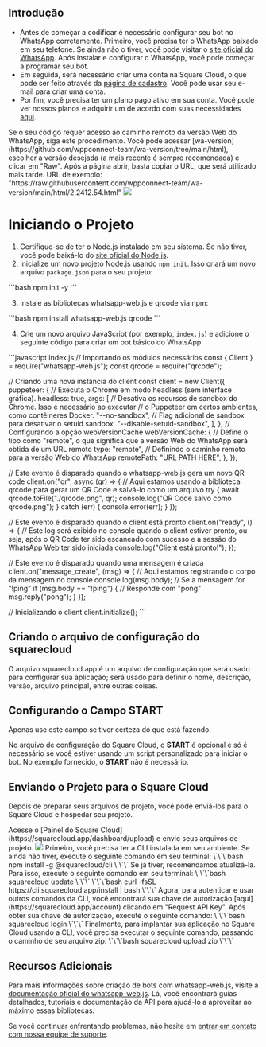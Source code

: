 ## Introdução

- Antes de começar a codificar é necessário configurar seu bot no WhatsApp corretamente. Primeiro, você precisa ter o WhatsApp baixado em seu telefone. Se ainda não o tiver, você pode visitar o [site oficial do WhatsApp](https://www.whatsapp.com/coronavirus/get-started?lang=en). Após instalar e configurar o WhatsApp, você pode começar a programar seu bot.
- Em seguida, será necessário criar uma conta na Square Cloud, o que pode ser feito através da [página de cadastro](https://squarecloud.app/signup). Você pode usar seu e-mail para criar uma conta.
- Por fim, você precisa ter um plano pago ativo em sua conta. Você pode ver nossos planos e adquirir um de acordo com suas necessidades [aqui](https://squarecloud.app/plans).

<AccordionGroup>
  <Accordion title="Caminho remoto para a versão Web do WhatsApp" icon="file" iconType="solid">
    Se o seu código requer acesso ao caminho remoto da versão Web do WhatsApp, siga este procedimento.
    Você pode acessar [wa-version](https://github.com/wppconnect-team/wa-version/tree/main/html), escolher a versão desejada (a mais recente é sempre recomendada) e clicar em "Raw". Após a página abrir, basta copiar o URL, que será utilizado mais tarde. URL de exemplo:
    "https://raw.githubusercontent.com/wppconnect-team/wa-version/main/html/2.2412.54.html"
    <Frame>
      <img src="/images/articles/whatsapp/remote-path.png" style={{ borderRadius: "0.2rem" }} />
    </Frame>
  </Accordion>
</AccordionGroup>

# Iniciando o Projeto

1. Certifique-se de ter o Node.js instalado em seu sistema. Se não tiver, você pode baixá-lo do [site oficial do Node.js](https://nodejs.org/).
2. Inicialize um novo projeto Node.js usando `npm init`. Isso criará um novo arquivo `package.json` para o seu projeto:

\`\`\`bash
npm init -y
\`\`\`

3. Instale as bibliotecas whatsapp-web.js e qrcode via npm:

\`\`\`bash
npm install whatsapp-web.js qrcode
\`\`\`

4. Crie um novo arquivo JavaScript (por exemplo, `index.js`) e adicione o seguinte código para criar um bot básico do WhatsApp:

\`\`\`javascript index.js
// Importando os módulos necessários
const { Client } = require("whatsapp-web.js");
const qrcode = require("qrcode");

// Criando uma nova instância do client
const client = new Client({
  puppeteer: {
    // Executa o Chrome em modo headless (sem interface gráfica).
    headless: true,
    args: [
      // Desativa os recursos de sandbox do Chrome. Isso é necessário ao executar
      // o Puppeteer em certos ambientes, como contêineres Docker.
      "--no-sandbox",
      // Flag adicional de sandbox para desativar o setuid sandbox.
      "--disable-setuid-sandbox",
    ],
  },
  // Configurando a opção webVersionCache
  webVersionCache: {
    // Define o tipo como "remote", o que significa que a versão Web do WhatsApp será obtida de um URL remoto
    type: "remote",
    // Definindo o caminho remoto para a versão Web do WhatsApp
    remotePath: "URL PATH HERE",
  },
});

// Este evento é disparado quando o whatsapp-web.js gera um novo QR code
client.on("qr", async (qr) => {
  // Aqui estamos usando a biblioteca qrcode para gerar um QR Code e salvá-lo como um arquivo
  try {
    await qrcode.toFile("./qrcode.png", qr);
    console.log("QR Code salvo como qrcode.png");
  } catch (err) {
    console.error(err);
  }
});

// Este evento é disparado quando o client está pronto
client.on("ready", () => {
  // Este log será exibido no console quando o client estiver pronto, ou seja, após o QR Code ter sido escaneado com sucesso e a sessão do WhatsApp Web ter sido iniciada
  console.log("Client está pronto!");
});

// Este evento é disparado quando uma mensagem é criada
client.on("message_create", (msg) => {
  // Aqui estamos registrando o corpo da mensagem no console
  console.log(msg.body);
  // Se a mensagem for "!ping"
  if (msg.body == "!ping") {
    // Responde com "pong"
    msg.reply("pong");
  }
});

// Inicializando o client
client.initialize();
\`\`\`

## Criando o arquivo de configuração do squarecloud

<Card title="Saiba mais: como fazer o arquivo de configuração para o Square Cloud." icon="link" href="https://docs.squarecloud.app/getting-started/config-file">
O arquivo squarecloud.app é um arquivo de configuração que será usado para configurar sua aplicação; será usado para definir o nome, descrição, versão, arquivo principal, entre outras coisas.
</Card>

## Configurando o Campo START

<Warning>Apenas use este campo se tiver certeza do que está fazendo.</Warning>

No arquivo de configuração do Square Cloud, o **START** é opcional e só é necessário se você estiver usando um script personalizado para iniciar o bot. No exemplo fornecido, o **START** não é necessário.

## Enviando o Projeto para o Square Cloud

Depois de preparar seus arquivos de projeto, você pode enviá-los para o Square Cloud e hospedar seu projeto.

<Tabs>
  <Tab title="Envio pelo Painel">
    Acesse o [Painel do Square Cloud](https://squarecloud.app/dashboard/upload) e envie seus arquivos de projeto.
    <Frame>
      <img src="/images/uploading.gif" style={{ borderRadius: "0.2rem" }} />
    </Frame>
  </Tab>
  <Tab title="Envio via CLI">
    <Steps>
      <Step title="Primeiro Passo">
        Primeiro, você precisa ter a CLI instalada em seu ambiente. Se ainda não tiver, execute o seguinte comando em seu terminal:
        \`\`\`bash
        npm install -g @squarecloud/cli
        \`\`\`
        Se já tiver, recomendamos atualizá-la. Para isso, execute o seguinte comando em seu terminal:
        <Tabs>
          <Tab title="Windows">
            \`\`\`bash
            squarecloud update
            \`\`\`
          </Tab>
          <Tab title="Linux, macOS e WSL">
            \`\`\`bash
            curl -fsSL https://cli.squarecloud.app/install | bash
            \`\`\`
          </Tab>
        </Tabs>
      </Step>
      <Step title="Segundo Passo">
        Agora, para autenticar e usar outros comandos da CLI, você encontrará sua chave de autorização [aqui](https://squarecloud.app/account) clicando em "Request API Key". Após obter sua chave de autorização, execute o seguinte comando:
        \`\`\`bash
        squarecloud login
        \`\`\`
      </Step>
      <Step title="Terceiro Passo">
        Finalmente, para implantar sua aplicação no Square Cloud usando a CLI, você precisa executar o seguinte comando, passando o caminho de seu arquivo zip:
        \`\`\`bash
        squarecloud upload zip
        \`\`\`
      </Step>
    </Steps>
  </Tab>
</Tabs>

## Recursos Adicionais

Para mais informações sobre criação de bots com whatsapp-web.js, visite a [documentação oficial do whatsapp-web.js](https://wwebjs.dev/). Lá, você encontrará guias detalhados, tutoriais e documentação da API para ajudá-lo a aproveitar ao máximo essas bibliotecas.

Se você continuar enfrentando problemas, não hesite em [entrar em contato com nossa equipe de suporte](/company/support).

